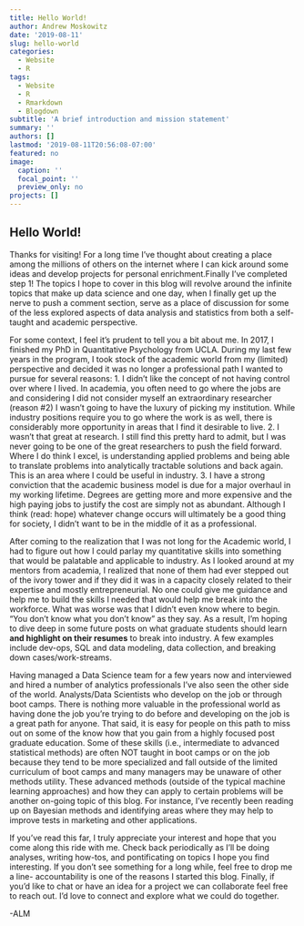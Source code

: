 ```yaml
---
title: Hello World!
author: Andrew Moskowitz
date: '2019-08-11'
slug: hello-world
categories:
  - Website
  - R
tags:
  - Website
  - R
  - Rmarkdown
  - Blogdown
subtitle: 'A brief introduction and mission statement'
summary: ''
authors: []
lastmod: '2019-08-11T20:56:08-07:00'
featured: no
image:
  caption: ''
  focal_point: ''
  preview_only: no
projects: []
---
```


## Hello World!

Thanks for visiting! For a long time I've thought about creating a place among the millions of others on the internet where I can kick around some ideas and develop projects for personal enrichment.Finally I've completed step 1! The topics I hope to cover in this blog will revolve around the infinite topics that make up data science and one day, when I finally get up the nerve to push a comment section, serve as a place of discussion for some of the less explored aspects of data analysis and statistics from both a self-taught and academic perspective. 

For some context, I feel it's prudent to tell you a bit about me. In 2017, I finished my PhD in Quantitative Psychology from UCLA. During my last few years in the program, I took stock of the academic world from my (limited) perspective and decided it was no longer a professional path I wanted to pursue for several reasons: 1. I didn't like the concept of not having control over where I lived. In academia, you often need to go where the jobs are and considering I did not consider myself an extraordinary researcher (reason #2) I wasn't going to have the luxury of picking my institution. While industry positions require you to go where the work is as well, there is considerably more opportunity in areas that I find it desirable to live. 2. I wasn't that great at research. I still find this pretty hard to admit, but I was never going to be one of the great researchers to push the field forward. Where I do think I excel, is understanding applied problems and being able to translate problems into analytically tractable solutions and back again. This is an area where I could be useful in industry. 3. I have a strong conviction that the academic business model is due for a major overhaul in my working lifetime. Degrees are getting more and more expensive and the high paying jobs to justify the cost are simply not as abundant. Although I think (read: hope) whatever change occurs will ultimately be a good thing for society, I didn't want to be in the middle of it as a professional.

After coming to the realization that I was not long for the Academic world, I had to figure out how I could parlay my quantitative skills into something that would be palatable and applicable to industry. As I looked around at my mentors from academia, I realized that none of them had ever stepped out of the ivory tower and if they did it was in a capacity closely related to their expertise and mostly entrepreneurial. No one could give me guidance and help me to build the skills I needed that would help me break into the workforce. What was worse was that I didn't even know where to begin. "You don't know what you don't know" as they say. As a result, I'm hoping to dive deep in some future posts on what graduate students should learn **and highlight on their resumes** to break into industry. A few examples include dev-ops, SQL and data modeling, data collection, and breaking down cases/work-streams. 

Having managed a Data Science team for a few years now and interviewed and hired a number of analytics professionals I've also seen the other side of the world. Analysts/Data Scientists who develop on the job or through boot camps. There is nothing more valuable in the professional world as having done the job you're trying to do before and developing on the job is a great path for anyone. That said, it is easy for people on this path to miss out on some of the know how that you gain from a highly focused post graduate education. Some of these skills (i.e., intermediate to advanced statistical methods) are often NOT taught in boot camps or on the job because they tend to be more specialized and fall outside of the limited curriculum of boot camps and many managers may be unaware of other methods utility. These advanced methods (outside of the typical machine learning approaches) and how they can apply to certain problems will be another on-going topic of this blog. For instance, I've recently been reading up on Bayesian methods and identifying areas where they may help to improve tests in marketing and other applications. 

If you've read this far, I truly appreciate your interest and hope that you come along this ride with me. Check back periodically as I'll be doing analyses, writing how-tos, and pontificating on topics I hope you find interesting. If you don't see something for a long while, feel free to drop me a line- accountability is one of the reasons I started this blog. Finally, if you'd like to chat or have an idea for a project we can collaborate feel free to reach out. I'd love to connect and explore what we could do together. 

-ALM

```r

```




